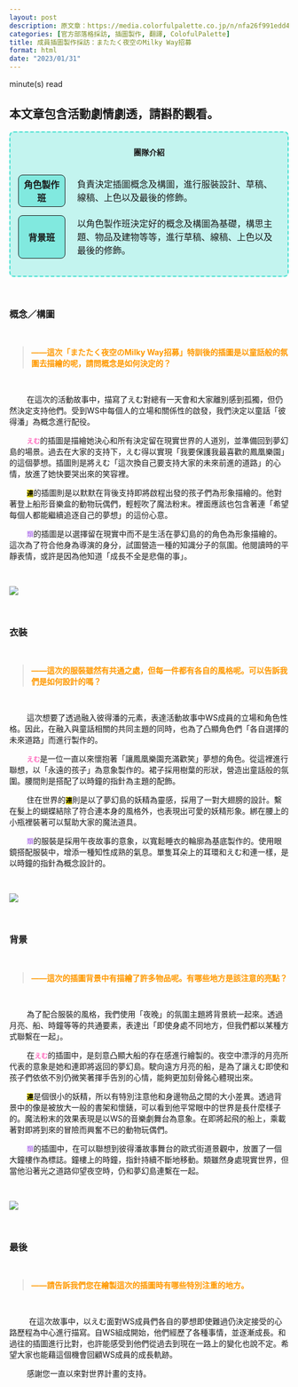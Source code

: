 ```yaml
---
layout: post
description: 原文章：https://media.colorfulpalette.co.jp/n/nfa26f991edd4 | 此篇訪談翻譯僅作為個人練習。
categories: [官方部落格採訪, 插圖製作, 翻譯, ColofulPalette]
title: 成員插圖製作採訪：またたく夜空のMilky Way招募
format: html
date: "2023/01/31"
---
```


<script type="module" src="main.js"></script>
<span id="reading-tag"><span id="time"></span> minute(s) read</span>

::: {.callout-warning appearance="simple"}
## 本文章包含活動劇情劇透，請斟酌觀看。
:::

  

<div style="border:2px turquoise dashed;padding:0px 12px 0px 12px;border-radius:8px;background-color:rgba(64,224,208, 0.3) !important;" class="team-info">
<p style="text-align:center;font-weight:bold;margin-top:25px">團隊介紹</p>
<table style="border:none;border-collapse: separate;border-spacing: 2px 15px;">
<tr style="border:none;background-color:transparent;">
<th style="text-align:center;width:18%; border:1px solid;border-radius:8px;background-color:rgba(64,224,208, 0.5)">角色製作班</th>
<td style="border:none;padding-left:20px">負責決定插圖概念及構圖，進行服裝設計、草稿、線稿、上色以及最後的修飾。</td>
</tr>
<tr style="border:none;background-color:transparent;background-color:transparent;">
<th style="text-align:center;border:1px solid;border-radius:8px;background-color:rgba(64,224,208, 0.5)">背景班</th>
<td style="border:none;padding-left:20px">以角色製作班決定好的概念及構圖為基礎，構思主題、物品及建物等等，進行草稿、線稿、上色以及最後的修飾。</td>
</tr>
</table>
</div>

<br>


### 概念／構圖

<br>

<blockquote style="color:#ff9900;font-weight:bold;">——這次「またたく夜空のMilky Way招募」特訓後的插圖是以童話般的氛圍去描繪的呢，請問概念是如何決定的？ </blockquote>

<br>

  

&nbsp;&nbsp;&nbsp;&nbsp;&nbsp;&nbsp;&nbsp;&nbsp;在這次的活動故事中，描寫了えむ對總有一天會和大家離別感到孤獨，但仍然決定支持他們。受到WS中每個人的立場和關係性的啟發，我們決定以童話「彼得潘」為概念進行配役。 

&nbsp;&nbsp;&nbsp;&nbsp;&nbsp;&nbsp;&nbsp;&nbsp;<code><span style="color:#FF66BB;font-weight:bold;">えむ</span></code>的插圖是描繪她決心和所有決定留在現實世界的人道別，並準備回到夢幻島的場景。過去在大家的支持下，えむ得以實現「我要保護我最喜歡的鳳凰樂園」的這個夢想。插圖則是將えむ「這次換自己要支持大家的未來前進的道路」的心情，放進了她快要哭出來的笑容裡。 

&nbsp;&nbsp;&nbsp;&nbsp;&nbsp;&nbsp;&nbsp;&nbsp;<code style="background-color:#FFEE11;"><span style="color:black;font-weight:bold;">連</span></code>的插圖則是以默默在背後支持即將啟程出發的孩子們為形象描繪的。他對著登上船形音樂盒的動物玩偶們，輕輕吹了魔法粉末。裡面應該也包含著連「希望每個人都能繼續追逐自己的夢想」的這份心意。

&nbsp;&nbsp;&nbsp;&nbsp;&nbsp;&nbsp;&nbsp;&nbsp;<code><span style="color:#BB88EE;font-weight:bold;">類</span></code>的插圖是以選擇留在現實中而不是生活在夢幻島的的角色為形象描繪的。這次為了符合他身為導演的身分，試圖營造一種的知識分子的氛圍。他閱讀時的平靜表情，或許是因為他知道「成長不全是悲傷的事」。

  
  

<br>

<img src="https://assets.st-note.com/img/1675127539742-jq7j4nzdcP.png?width=2000&height=2000&fit=bounds&format=jpg&quality=85">

<br>

  
  

### 衣裝

<br>

<blockquote style="color:#ff9900;font-weight:bold;"> ——這次的服裝雖然有共通之處，但每一件都有各自的風格呢。可以告訴我們是如何設計的嗎？ </blockquote>

<br>

  

&nbsp;&nbsp;&nbsp;&nbsp;&nbsp;&nbsp;&nbsp;&nbsp;這次想要了透過融入彼得潘的元素，表達活動故事中WS成員的立場和角色性格。因此，在融入與童話相關的共同主題的同時，也為了凸顯角色們「各自選擇的未來道路」而進行製作的。 

&nbsp;&nbsp;&nbsp;&nbsp;&nbsp;&nbsp;&nbsp;&nbsp;<code><span style="color:#FF66BB;font-weight:bold;">えむ</span></code>是一位一直以來懷抱著「讓鳳凰樂園充滿歡笑」夢想的角色。從這裡進行聯想，以「永遠的孩子」為意象製作的。裙子採用樹葉的形狀，營造出童話般的氛圍。腰間則是搭配了以時鐘的指針為主題的配飾。 

&nbsp;&nbsp;&nbsp;&nbsp;&nbsp;&nbsp;&nbsp;&nbsp;住在世界的<code style="background-color:#FFEE11;"><span style="color:black;font-weight:bold;">連</span></code>則是以了夢幻島的妖精為靈感，採用了一對大翅膀的設計。繫在髮上的蝴蝶結除了符合連本身的風格外，也表現出可愛的妖精形象。綁在腰上的小瓶裡裝著可以幫助大家的魔法道具。 

&nbsp;&nbsp;&nbsp;&nbsp;&nbsp;&nbsp;&nbsp;&nbsp;<code><span style="color:#BB88EE;font-weight:bold;">類</span></code>的服裝是採用午夜故事的意象，以寬鬆睡衣的輪廓為基底製作的。使用眼鏡搭配服裝中，增添一種知性成熟的氣息。單隻耳朵上的耳環和えむ和連一樣，是以時鐘的指針為概念設計的。

  
  
  

<br>

<img src="https://assets.st-note.com/img/1675127575339-ThAIKUI4Rf.png?width=2000&height=2000&fit=bounds&format=jpg&quality=85">

<br>

  

### 背景

<br>

<blockquote style="color:#ff9900;font-weight:bold;"> ——這次的插圖背景中有描繪了許多物品呢。有哪些地方是該注意的亮點？ </blockquote>

<br>

  

&nbsp;&nbsp;&nbsp;&nbsp;&nbsp;&nbsp;&nbsp;&nbsp;為了配合服裝的風格，我們使用「夜晚」的氛圍主題將背景統一起來。透過月亮、船、時鐘等等的共通要素，表達出「即使身處不同地方，但我們都以某種方式聯繫在一起」。 

&nbsp;&nbsp;&nbsp;&nbsp;&nbsp;&nbsp;&nbsp;&nbsp;在<code><span style="color:#FF66BB;font-weight:bold;">えむ</span></code>的插圖中，是刻意凸顯大船的存在感進行繪製的。夜空中漂浮的月亮所代表的意象是她和連即將返回的夢幻島。駛向遠方月亮的船，是為了讓えむ即使和孩子們依依不別仍微笑著揮手告別的心情，能夠更加刻骨銘心體現出來。 

&nbsp;&nbsp;&nbsp;&nbsp;&nbsp;&nbsp;&nbsp;&nbsp;<code style="background-color:#FFEE11;"><span style="color:black;font-weight:bold;">連</span></code>是個很小的妖精，所以有特別注意他和身邊物品之間的大小差異。透過背景中的像是被放大一般的書架和懷錶，可以看到他平常眼中的世界是長什麼樣子的。魔法粉末的效果表現是以WS的音樂劇舞台為意象。在即將起飛的船上，乘載著對即將到來的冒險而興奮不已的動物玩偶們。 

&nbsp;&nbsp;&nbsp;&nbsp;&nbsp;&nbsp;&nbsp;&nbsp;<code><span style="color:#BB88EE;font-weight:bold;">類</span></code>的插圖中，在可以聯想到彼得潘故事舞台的歐式街道景觀中，放置了一個大鐘樓作為標誌。鐘樓上的時鐘，指針持續不斷地移動。類雖然身處現實世界，但當他沿著光之道路仰望夜空時，仍和夢幻島連繫在一起。 
  

<br>

<img src="https://assets.st-note.com/img/1675135241423-bPtnEgyx4y.png?width=2000&height=2000&fit=bounds&format=jpg&quality=85">

<br>

  
  

### 最後

<br>

<blockquote style="color:#ff9900;font-weight:bold;">——請告訴我們您在繪製這次的插圖時有哪些特別注重的地方。  </blockquote>

<br>

  

&nbsp;&nbsp;&nbsp;&nbsp;&nbsp;&nbsp;&nbsp;&nbsp; 在這次故事中，以えむ面對WS成員們各自的夢想即使難過仍決定接受的心路歷程為中心進行描寫。自WS組成開始，他們經歷了各種事情，並逐漸成長。和過往的插圖進行比對，也許能感受到他們從過去到現在一路上的變化也說不定。希望大家也能藉這個機會回顧WS成員的成長軌跡。

&nbsp;&nbsp;&nbsp;&nbsp;&nbsp;&nbsp;&nbsp;&nbsp;感謝您一直以來對世界計畫的支持。